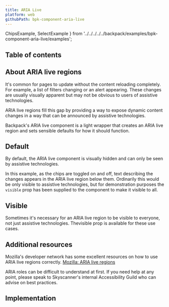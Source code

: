 ```yaml
---
title: ARIA Live
platform: web
githubPath: bpk-component-aria-live
---
```



  ChipsExample,
  SelectExample
} from '../../../../../backpack/examples/bpk-component-aria-live/examples';


## Table of contents

## About ARIA live regions

It's common for pages to update without the content reloading completely. For example, a list of filters changing or an alert appearing. These changes are usually visually apparent but may not be obvious to users of assistive technologies.

ARIA live regions fill this gap by providing a way to expose dynamic content changes in a way that can be announced by assistive technologies.

Backpack's ARIA live component is a light wrapper that creates an ARIA live region and sets sensible defaults for how it should function.

## Default

By default, the ARIA live component is visually hidden and can only be seen by assistive technologies.

In this example, as the chips are toggled on and off, text describing the changes appears in the ARIA live region below them. Ordinarily this would be only visible to assistive technologies, but for demonstration purposes the `visible` prop has been supplied to the component to make it visible to all.

<PresentationBlock>
  <ChipsExample />
</PresentationBlock>

## Visible

Sometimes it's necessary for an ARIA live region to be visible to everyone, not just assistive technologies. Thevisible prop is available for these use cases.

<PresentationBlock>
  <SelectExample />
</PresentationBlock>

## Additional resources

Mozilla's developer network has some excellent resources on how to use ARIA live regions correctly. [Mozilla: ARIA live regions](https://developer.mozilla.org/en-US/docs/Web/Accessibility/ARIA/ARIA_Live_Regions)

ARIA roles can be difficult to understand at first. If you need help at any point, please speak to Skyscanner's internal Accessibility Guild who can advise on best practices.

## Implementation

<Readme />
